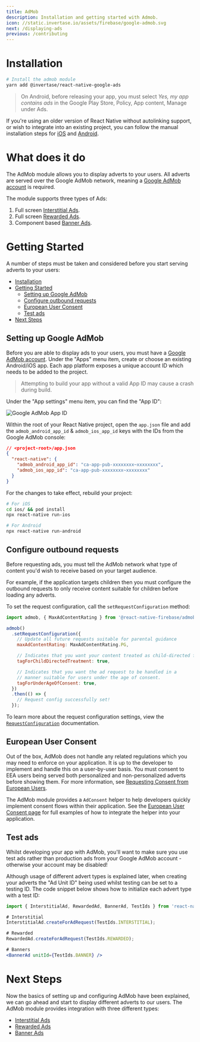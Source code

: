 ```yaml
---
title: AdMob
description: Installation and getting started with Admob.
icon: //static.invertase.io/assets/firebase/google-admob.svg
next: /displaying-ads
previous: /contributing
---
```


# Installation

```bash
# Install the admob module
yarn add @invertase/react-native-google-ads 
```

> On Android, before releasing your app, you must select _Yes, my app contains ads_ in the Google Play Store, Policy, App content, Manage under Ads.

If you're using an older version of React Native without autolinking support, or wish to integrate into an existing project,
you can follow the manual installation steps for [iOS](/usage/installation/ios) and [Android](/usage/installation/android).

# What does it do

The AdMob module allows you to display adverts to your users. All adverts are served over the Google AdMob network, meaning
a [Google AdMob account](https://apps.admob.com) is required.

<Youtube id="9qCxo0D-Sak" />

The module supports three types of Ads:

1. Full screen [Interstitial Ads](/displaying-ads#interstitial-ads).
2. Full screen [Rewarded Ads](/displaying-ads#rewarded-ads).
3. Component based [Banner Ads](/displaying-ads#banner-ads).

# Getting Started

A number of steps must be taken and considered before you start serving adverts to your users:

- [Installation](#installation)
- [Getting Started](#getting-started)
  - [Setting up Google AdMob](#setting-up-google-admob)
  - [Configure outbound requests](#configure-outbound-requests)
  - [European User Consent](#european-user-consent)
  - [Test ads](#test-ads)
- [Next Steps](#next-steps)

## Setting up Google AdMob

Before you are able to display ads to your users, you must have a [Google AdMob account](https://apps.admob.com). Under the
"Apps" menu item, create or choose an existing Android/iOS app. Each app platform exposes a unique account ID which needs to
be added to the project.

> Attempting to build your app without a valid App ID may cause a crash during build.

Under the "App settings" menu item, you can find the "App ID":

![Google AdMob App ID](https://prismic-io.s3.amazonaws.com/invertase%2F52dd6900-108c-47a6-accb-699fde963b99_new+project+%2813%29.jpg)

Within the root of your React Native project, open the `app.json` file and add the
`admob_android_app_id` & `admob_ios_app_id` keys with the IDs from the Google AdMob console:

```json
// <project-root>/app.json
{
  "react-native": {
    "admob_android_app_id": "ca-app-pub-xxxxxxxx~xxxxxxxx",
    "admob_ios_app_id": "ca-app-pub-xxxxxxxx~xxxxxxxx"
  }
}
```

For the changes to take effect, rebuild your project:

```bash
# For iOS
cd ios/ && pod install
npx react-native run-ios

# For Android
npx react-native run-android
```

## Configure outbound requests

Before requesting ads, you must tell the AdMob network what type of content you'd wish to receive based on your target
audience.

For example, if the application targets children then you must configure the outbound requests to only
receive content suitable for children before loading any adverts.

To set the request configuration, call the `setRequestConfiguration` method:

```js
import admob, { MaxAdContentRating } from '@react-native-firebase/admob';

admob()
  .setRequestConfiguration({
    // Update all future requests suitable for parental guidance
    maxAdContentRating: MaxAdContentRating.PG,

    // Indicates that you want your content treated as child-directed for purposes of COPPA.
    tagForChildDirectedTreatment: true,

    // Indicates that you want the ad request to be handled in a
    // manner suitable for users under the age of consent.
    tagForUnderAgeOfConsent: true,
  })
  .then(() => {
    // Request config successfully set!
  });
```

To learn more about the request configuration settings, view the [`RequestConfiguration`](/reference/admob/requestconfiguration) documentation.

## European User Consent

Out of the box, AdMob does not handle any related regulations which you may need to enforce on your application.
It is up to the developer to implement and handle this on a user-by-user basis. You must consent to EEA users
being served both personalized and non-personalized adverts before showing them. For more information, see
[Requesting Consent from European Users](https://developers.google.com/admob/android/eu-consent).

The AdMob module provides a `AdConsent` helper to help developers quickly implement consent flows within their application.
See the [European User Consent page](/european-user-consent) for full examples of how to integrate the helper into your application.

## Test ads

Whilst developing your app with AdMob, you'll want to make sure you use test ads rather than production ads from your
Google AdMob account - otherwise your account may be disabled!

Although usage of different advert types is explained later, when creating your adverts the "Ad Unit ID" being used whilst
testing can be set to a testing ID. The code snippet below shows how to initialize each advert type with a test ID:

```jsx
import { InterstitialAd, RewardedAd, BannerAd, TestIds } from 'react-native-google-ads';

# Interstitial
InterstitialAd.createForAdRequest(TestIds.INTERSTITIAL);

# Rewarded
RewardedAd.createForAdRequest(TestIds.REWARDED);

# Banners
<BannerAd unitId={TestIds.BANNER} />
```

# Next Steps

Now the basics of setting up and configuring AdMob have been explained, we can go ahead and start to display different
adverts to our users. The AdMob module provides integration with three different types:

- [Interstitial Ads](/displaying-ads#interstitial-ads)
- [Rewarded Ads](/displaying-ads#rewarded-ads)
- [Banner Ads](/displaying-ads#banner-ads)
